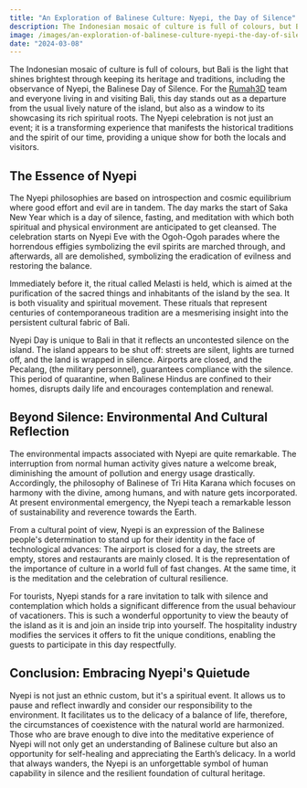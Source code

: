 ```yaml
---
title: "An Exploration of Balinese Culture: Nyepi, the Day of Silence"
description: The Indonesian mosaic of culture is full of colours, but Bali is the light that shines brightest through keeping its heritage and traditions, including the observance of Nyepi, the Balinese Day of Silence. For the [Rumah3D](https://rumah3d.com) team and everyone living in and visiting Bali, this day stands out as a departure from the usual lively nature of the island, but also as a window to its showcasing its rich spiritual roots.
image: /images/an-exploration-of-balinese-culture-nyepi-the-day-of-silence.jpg
date: "2024-03-08"
---
```


The Indonesian mosaic of culture is full of colours, but Bali is the light that shines brightest through keeping its heritage and traditions, including the observance of Nyepi, the Balinese Day of Silence. For the [Rumah3D](https://rumah3d.com) team and everyone living in and visiting Bali, this day stands out as a departure from the usual lively nature of the island, but also as a window to its showcasing its rich spiritual roots. The Nyepi celebration is not just an event; it is a transforming experience that manifests the historical traditions and the spirit of our time, providing a unique show for both the locals and visitors.


## The Essence of Nyepi

The Nyepi philosophies are based on introspection and cosmic equilibrium where good effort and evil are in tandem. The day marks the start of Saka New Year which is a day of silence, fasting, and meditation with which both spiritual and physical environment are anticipated to get cleansed. The celebration starts on Nyepi Eve with the Ogoh-Ogoh parades where the horrendous effigies symbolizing the evil spirits are marched through, and afterwards, all are demolished, symbolizing the eradication of evilness and restoring the balance.

Immediately before it, the ritual called Melasti is held, which is aimed at the purification of the sacred things and inhabitants of the island by the sea. It is both visuality and spiritual movement. These rituals that represent centuries of contemporaneous tradition are a mesmerising insight into the persistent cultural fabric of Bali.

Nyepi Day is unique to Bali in that it reflects an uncontested silence on the island. The island appears to be shut off: streets are silent, lights are turned off, and the land is wrapped in silence. Airports are closed, and the Pecalang, (the military personnel), guarantees compliance with the silence. This period of quarantine, when Balinese Hindus are confined to their homes, disrupts daily life and encourages contemplation and renewal.


## Beyond Silence: Environmental And Cultural Reflection

The environmental impacts associated with Nyepi are quite remarkable. The interruption from normal human activity gives nature a welcome break, diminishing the amount of pollution and energy usage drastically. Accordingly, the philosophy of Balinese of Tri Hita Karana which focuses on harmony with the divine, among humans, and with nature gets incorporated. At present environmental emergency, the Nyepi teach a remarkable lesson of sustainability and reverence towards the Earth.

From a cultural point of view, Nyepi is an expression of the Balinese people's determination to stand up for their identity in the face of technological advances: The airport is closed for a day, the streets are empty, stores and restaurants are mainly closed. It is the representation of the importance of culture in a world full of fast changes. At the same time, it is the meditation and the celebration of cultural resilience.

For tourists, Nyepi stands for a rare invitation to talk with silence and contemplation which holds a significant difference from the usual behaviour of vacationers. This is such a wonderful opportunity to view the beauty of the island as it is and join an inside trip into yourself. The hospitality industry modifies the services it offers to fit the unique conditions, enabling the guests to participate in this day respectfully.


## Conclusion: Embracing Nyepi's Quietude

Nyepi is not just an ethnic custom, but it's a spiritual event. It allows us to pause and reflect inwardly and consider our responsibility to the environment. It facilitates us to the delicacy of a balance of life, therefore, the circumstances of coexistence with the natural world are harmonized. Those who are brave enough to dive into the meditative experience of Nyepi will not only get an understanding of Balinese culture but also an opportunity for self-healing and appreciating the Earth’s delicacy. In a world that always wanders, the Nyepi is an unforgettable symbol of human capability in silence and the resilient foundation of cultural heritage.
